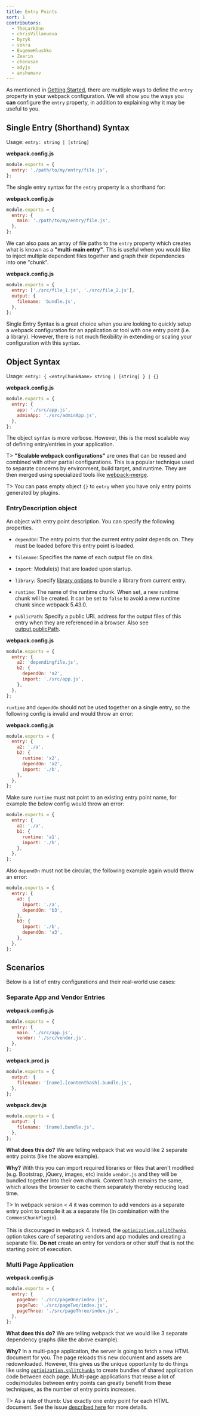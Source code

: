 ```yaml
---
title: Entry Points
sort: 1
contributors:
  - TheLarkInn
  - chrisVillanueva
  - byzyk
  - sokra
  - EugeneHlushko
  - Zearin
  - chenxsan
  - adyjs
  - anshumanv
---
```


As mentioned in [Getting Started](/guides/getting-started/#using-a-configuration), there are multiple ways to define the `entry` property in your webpack configuration. We will show you the ways you **can** configure the `entry` property, in addition to explaining why it may be useful to you.

## Single Entry (Shorthand) Syntax

Usage: `entry: string | [string]`

**webpack.config.js**

```javascript
module.exports = {
  entry: './path/to/my/entry/file.js',
};
```

The single entry syntax for the `entry` property is a shorthand for:

**webpack.config.js**

```javascript
module.exports = {
  entry: {
    main: './path/to/my/entry/file.js',
  },
};
```

We can also pass an array of file paths to the `entry` property which creates what is known as a **"multi-main entry"**. This is useful when you would like to inject multiple dependent files together and graph their dependencies into one "chunk".

**webpack.config.js**

```javascript
module.exports = {
  entry: ['./src/file_1.js', './src/file_2.js'],
  output: {
    filename: 'bundle.js',
  },
};
```

Single Entry Syntax is a great choice when you are looking to quickly setup a webpack configuration for an application or tool with one entry point (i.e. a library). However, there is not much flexibility in extending or scaling your configuration with this syntax.

## Object Syntax

Usage: `entry: { <entryChunkName> string | [string] } | {}`

**webpack.config.js**

```javascript
module.exports = {
  entry: {
    app: './src/app.js',
    adminApp: './src/adminApp.js',
  },
};
```

The object syntax is more verbose. However, this is the most scalable way of defining entry/entries in your application.

T> **"Scalable webpack configurations"** are ones that can be reused and combined with other partial configurations. This is a popular technique used to separate concerns by environment, build target, and runtime. They are then merged using specialized tools like [webpack-merge](https://github.com/survivejs/webpack-merge).

T> You can pass empty object `{}` to `entry` when you have only entry points generated by plugins.

### EntryDescription object

An object with entry point description. You can specify the following properties.

- `dependOn`: The entry points that the current entry point depends on. They must be loaded before this entry point is loaded.
- `filename`: Specifies the name of each output file on disk.
- `import`: Module(s) that are loaded upon startup.
- `library`: Specify [library options](/configuration/output/#outputlibrary) to bundle a library from current entry.
- `runtime`: The name of the runtime chunk. When set, a new runtime chunk will be created. It can be set to `false` to avoid a new runtime chunk since webpack 5.43.0.

- `publicPath`: Specify a public URL address for the output files of this entry when they are referenced in a browser. Also see [output.publicPath](/configuration/output/#outputpublicpath).

**webpack.config.js**

```javascript
module.exports = {
  entry: {
    a2: 'dependingfile.js',
    b2: {
      dependOn: 'a2',
      import: './src/app.js',
    },
  },
};
```

`runtime` and `dependOn` should not be used together on a single entry, so the following config is invalid and would throw an error:

**webpack.config.js**

```javascript
module.exports = {
  entry: {
    a2: './a',
    b2: {
      runtime: 'x2',
      dependOn: 'a2',
      import: './b',
    },
  },
};
```

Make sure `runtime` must not point to an existing entry point name, for example the below config would throw an error:

```javascript
module.exports = {
  entry: {
    a1: './a',
    b1: {
      runtime: 'a1',
      import: './b',
    },
  },
};
```

Also `dependOn` must not be circular, the following example again would throw an error:

```javascript
module.exports = {
  entry: {
    a3: {
      import: './a',
      dependOn: 'b3',
    },
    b3: {
      import: './b',
      dependOn: 'a3',
    },
  },
};
```

## Scenarios

Below is a list of entry configurations and their real-world use cases:

### Separate App and Vendor Entries

**webpack.config.js**

```javascript
module.exports = {
  entry: {
    main: './src/app.js',
    vendor: './src/vendor.js',
  },
};
```

**webpack.prod.js**

```javascript
module.exports = {
  output: {
    filename: '[name].[contenthash].bundle.js',
  },
};
```

**webpack.dev.js**

```javascript
module.exports = {
  output: {
    filename: '[name].bundle.js',
  },
};
```

**What does this do?** We are telling webpack that we would like 2 separate entry points (like the above example).

**Why?** With this you can import required libraries or files that aren't modified (e.g. Bootstrap, jQuery, images, etc) inside `vendor.js` and they will be bundled together into their own chunk. Content hash remains the same, which allows the browser to cache them separately thereby reducing load time.

T> In webpack version < 4 it was common to add vendors as a separate entry point to compile it as a separate file (in combination with the `CommonsChunkPlugin`). <br><br> This is discouraged in webpack 4. Instead, the [`optimization.splitChunks`](/configuration/optimization/#optimizationsplitchunks) option takes care of separating vendors and app modules and creating a separate file. **Do not** create an entry for vendors or other stuff that is not the starting point of execution.

### Multi Page Application

**webpack.config.js**

```javascript
module.exports = {
  entry: {
    pageOne: './src/pageOne/index.js',
    pageTwo: './src/pageTwo/index.js',
    pageThree: './src/pageThree/index.js',
  },
};
```

**What does this do?** We are telling webpack that we would like 3 separate dependency graphs (like the above example).

**Why?** In a multi-page application, the server is going to fetch a new HTML document for you. The page reloads this new document and assets are redownloaded. However, this gives us the unique opportunity to do things like using [`optimization.splitChunks`](/configuration/optimization/#optimizationsplitchunks) to create bundles of shared application code between each page. Multi-page applications that reuse a lot of code/modules between entry points can greatly benefit from these techniques, as the number of entry points increases.

T> As a rule of thumb: Use exactly one entry point for each HTML document. See the issue [described here](https://bundlers.tooling.report/code-splitting/multi-entry/#webpack) for more details.
